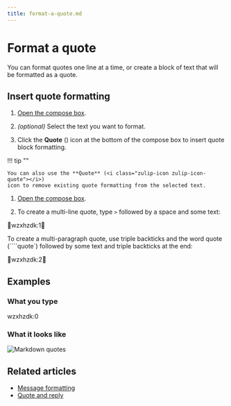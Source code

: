```yaml
---
title: format-a-quote.md
---
```


# Format a quote


You can format quotes one line at a time, or create a block of text that will be
formatted as a quote.




## Insert quote formatting

<Tabs>
<TabItem label="via-compose-box-buttons">

1. [Open the compose box](/help/open-the-compose-box).




1. _(optional)_ Select the text you want to format.

1. Click the **Quote** (<i class="zulip-icon zulip-icon-quote"></i>) icon at the
   bottom of the compose box to insert quote block formatting.

!!! tip ""

    You can also use the **Quote** (<i class="zulip-icon zulip-icon-quote"></i>)
    icon to remove existing quote formatting from the selected text.

</TabItem>
<TabItem label="via-markdown">

1. [Open the compose box](/help/open-the-compose-box).




1. To create a multi-line quote, type `>` followed by a space and some text:

wzxhzdk:1

   To create a multi-paragraph quote, use triple backticks and the word quote
   (````quote`) followed by some text and triple backticks at the end:

wzxhzdk:2

</TabItem>
</Tabs>

## Examples


### What you type


wzxhzdk:0


### What it looks like

![Markdown quotes](/static/images/help/markdown-quotes.png)




## Related articles

* [Message formatting](/help/format-your-message-using-markdown)
* [Quote and reply](/help/quote-and-reply)



